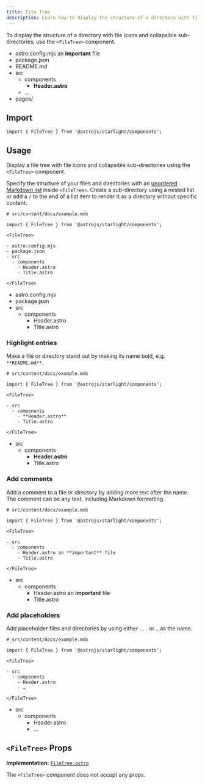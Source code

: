 ```yaml
---
title: File Tree
description: Learn how to display the structure of a directory with file icons and collapsible sub-directories.
---
```



To display the structure of a directory with file icons and collapsible sub-directories, use the `<FileTree>` component.


<Preview>

<FileTree slot="preview">

- astro.config.mjs an **important** file
- package.json
- README.md
- src
  - components
    - **Header.astro**
  - …
- pages/

</FileTree>

</Preview>

## Import

```tsx
import { FileTree } from '@astrojs/starlight/components';
```

## Usage

Display a file tree with file icons and collapsible sub-directories using the `<FileTree>` component.

Specify the structure of your files and directories with an [unordered Markdown list](https://www.markdownguide.org/basic-syntax/#unordered-lists) inside `<FileTree>`.
Create a sub-directory using a nested list or add a `/` to the end of a list item to render it as a directory without specific content.

<Preview>

```mdx
# src/content/docs/example.mdx

import { FileTree } from '@astrojs/starlight/components';

<FileTree>

- astro.config.mjs
- package.json
- src
  - components
    - Header.astro
    - Title.astro

</FileTree>
```

<FileTree slot="preview">

- astro.config.mjs
- package.json
- src
  - components
    - Header.astro
    - Title.astro

</FileTree>

</Preview>

### Highlight entries

Make a file or directory stand out by making its name bold, e.g. `**README.md**`.

<Preview>

```mdx {9}
# src/content/docs/example.mdx

import { FileTree } from '@astrojs/starlight/components';

<FileTree>

- src
  - components
    - **Header.astro**
    - Title.astro

</FileTree>
```

<FileTree slot="preview">

- src
  - components
    - **Header.astro**
    - Title.astro

</FileTree>

</Preview>

### Add comments

Add a comment to a file or directory by adding more text after the name.
The comment can be any text, including Markdown formatting.

<Preview>

```mdx {9}
# src/content/docs/example.mdx

import { FileTree } from '@astrojs/starlight/components';

<FileTree>

- src
  - components
    - Header.astro an **important** file
    - Title.astro

</FileTree>
```

<FileTree slot="preview">

- src
  - components
    - Header.astro an **important** file
    - Title.astro

</FileTree>

</Preview>

### Add placeholders

Add placeholder files and directories by using either `...` or `…` as the name.

<Preview>

```mdx {10}
# src/content/docs/example.mdx

import { FileTree } from '@astrojs/starlight/components';

<FileTree>

- src
  - components
    - Header.astro
    - …

</FileTree>
```

<FileTree slot="preview">

- src
  - components
    - Header.astro
    - …

</FileTree>

</Preview>

## `<FileTree>` Props

**Implementation:** [`FileTree.astro`](https://github.com/withastro/starlight/blob/main/packages/starlight/user-components/FileTree.astro)

The `<FileTree>` component does not accept any props.
